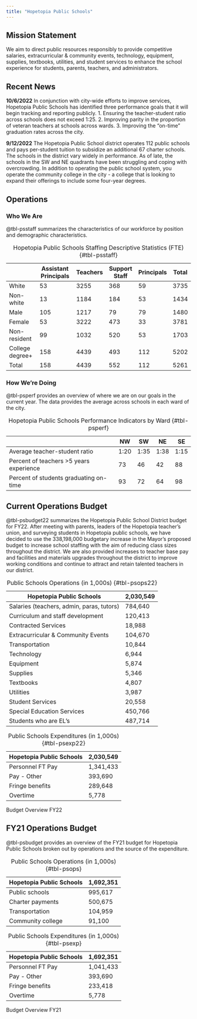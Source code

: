 ```yaml
---
title: "Hopetopia Public Schools"
---
```


## Mission Statement
We aim to direct public resources responsibly to provide competitive salaries, extracurricular & community events, technology, equipment, supplies, textbooks, utilities, and student services to enhance the school experience for students, parents, teachers, and administrators.

## Recent News
:::{.callout-note}
**10/6/2022** In conjunction with city-wide efforts to improve services, Hopetopia Public Schools has identified three performance goals that it will begin tracking and reporting publicly. 1. Ensuring the teacher-student ratio across schools does not exceed 1:25. 2. Improving parity in the proportion of veteran teachers at schools across wards. 3. Improving the "on-time" graduation rates across the city.
:::

:::{.callout-note}
**9/12/2022** The Hopetopia Public School district operates 112 public schools and pays per-student tuition to subsidize an additional 67 charter schools. The schools in the district vary widely in performance. As of late, the schools in the SW and NE quadrants have been struggling and coping with overcrowding. In addition to operating the public school system, you operate the community college in the city - a college that is looking to expand their offerings to include some four-year degrees.
:::

## Operations

### Who We Are
@tbl-psstaff summarizes the characteristics of our workforce by position and demographic characteristics.

|                 | Assistant Principals | Teachers | Support Staff | Principals | Total |
| --------------- | -------------------- | -------- | ------------- | ---------- | ----- |
| White           | 53                   | 3255     | 368           | 59         | 3735  |
| Non-white       | 13                   | 1184     | 184           | 53         | 1434  |
| Male            | 105                  | 1217     | 79            | 79         | 1480  |
| Female          | 53                   | 3222     | 473           | 33         | 3781  |
| Non-resident    | 99                   | 1032     | 520           | 53         | 1703  |
| College degree+ | 158                  | 4439     | 493           | 112        | 5202  |
| Total           | 158                  | 4439     | 552           | 112        | 5261  |

: Hopetopia Public Schools Staffing Descriptive Statistics (FTE) {#tbl-psstaff}

### How We're Doing
@tbl-psperf provides an overview of where we are on our goals in the current year. The data provides the average across schools in each ward of the city.

|                                         | NW   | SW   | NE   | SE   |
| --------------------------------------- | ---- | ---- | ---- | ---- |
| Average teacher-student ratio           | 1:20 | 1:35 | 1:38 | 1:15 |
| Percent of teachers >5 years experience | 73   | 46   | 42   | 88   |
| Percent of students graduating on-time  | 93   | 72   | 64   | 98   |

: Hopetopia Public Schools Performance Indicators by Ward {#tbl-psperf}

## Current Operations Budget
@tbl-psbudget22 summarizes the Hopetopia Public School District budget for FY22. After meeting with parents, leaders of the Hopetopia teacher's union, and surveying students in Hopetopia public schools, we have decided to use the 338,198,000 budgetary increase in the Mayor's proposed budget to increase school staffing with the aim of reducing class sizes throughout the district. We are also provided increases to teacher base pay and facilities and materials upgrades throughout the district to improve working conditions and continue to attract and retain talented teachers in our district. 

::: {#tbl-psbudget22 layout-ncol=2}
| Hopetopia Public Schools | 2,030,549 |
| ------------------------ | --------- |
| Salaries (teachers, admin, paras, tutors) | 784,640 |
| Curriculum and staff development          | 120,413 |
| Contracted Services                       | 18,988  |
| Extracurricular & Community Events        | 104,670 |
| Transportation                            | 10,844  |
| Technology                                | 6,944   |
| Equipment                                 | 5,874   |
| Supplies                                  | 5,346   |
| Textbooks                                 | 4,807   |
| Utilities                                 | 3,987   |
| Student Services                          | 20,558  |
| Special Education Services                | 450,766 |
| Students who are EL's                     | 487,714 |

: Public Schools Operations (in 1,000s) {#tbl-psops22}

| Hopetopia Public Schools | 2,030,549 |
| ------------------------ | --------- |
| Personnel FT Pay | 1,341,433 |
| Pay - Other | 393,690 |
| Fringe benefits | 289,648 |
| Overtime | 5,778 |

: Public Schools Expenditures (in 1,000s) {#tbl-psexp22}

Budget Overview FY22
:::

## FY21 Operations Budget
@tbl-psbudget provides an overview of the FY21 budget for Hopetopia Public Schools broken out by operations and the source of the expenditure.

::: {#tbl-psbudget layout-ncol=2}
| Hopetopia Public Schools | 1,692,351 |
| ------------------------ | --------- |
| Public schools           | 995,617   |
| Charter payments         | 500,675   |
| Transportation           | 104,959   |
| Community college        | 91,100    |

: Public Schools Operations (in 1,000s) {#tbl-psops}

| Hopetopia Public Schools | 1,692,351 |
| ------------------------ | --------- |
| Personnel FT Pay | 1,041,433 |
| Pay - Other | 393,690 |
| Fringe benefits | 233,418 |
| Overtime | 5,778 |

: Public Schools Expenditures (in 1,000s) {#tbl-psexp}

Budget Overview FY21
:::